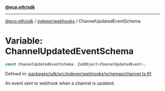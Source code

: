 [**@ecp.eth/sdk**](../../../index.mdx)

***

[@ecp.eth/sdk](/sdk-reference/index.mdx) / [indexer/webhooks](/sdk-reference/indexer/webhooks/index.mdx) / ChannelUpdatedEventSchema

# Variable: ChannelUpdatedEventSchema

```ts
const ChannelUpdatedEventSchema: ZodObject<ChannelUpdatedEvent>;
```

Defined in: [packages/sdk/src/indexer/webhooks/schemas/channel.ts:91](https://github.com/ecp-eth/comments-monorepo/blob/main/packages/sdk/src/indexer/webhooks/schemas/channel.ts#L91)

An event sent to webhook when a channel is updated.
